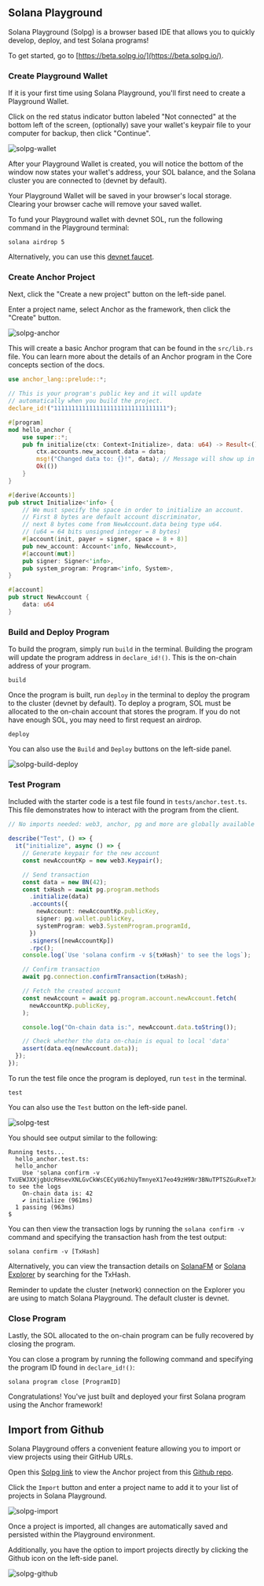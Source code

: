 
## Solana Playground

Solana Playground (Solpg) is a browser based IDE that allows you to quickly
develop, deploy, and test Solana programs!

To get started, go to [https://beta.solpg.io/](https://beta.solpg.io/).

<Steps>

### Create Playground Wallet

If it is your first time using Solana Playground, you'll first need to create a
Playground Wallet.

Click on the red status indicator button labeled "Not connected" at the bottom
left of the screen, (optionally) save your wallet's keypair file to your
computer for backup, then click "Continue".

![solpg-wallet](/assets/docs/core/quickstart/solpg-wallet.png)

After your Playground Wallet is created, you will notice the bottom of the
window now states your wallet's address, your SOL balance, and the Solana
cluster you are connected to (devnet by default).

<Callout>
  Your Playground Wallet will be saved in your browser's local storage. Clearing
  your browser cache will remove your saved wallet.
</Callout>

To fund your Playground wallet with devnet SOL, run the following command in the
Playground terminal:

```shell filename="Terminal" copy
solana airdrop 5
```

Alternatively, you can use this [devnet faucet](https://faucet.solana.com/).

### Create Anchor Project

Next, click the "Create a new project" button on the left-side panel.

Enter a project name, select Anchor as the framework, then click the "Create"
button.

![solpg-anchor](/assets/docs/core/quickstart/solpg-anchor.png)

This will create a basic Anchor program that can be found in the `src/lib.rs`
file. You can learn more about the details of an Anchor program in the Core
concepts section of the docs.

```rust filename="lib.rs"
use anchor_lang::prelude::*;

// This is your program's public key and it will update
// automatically when you build the project.
declare_id!("11111111111111111111111111111111");

#[program]
mod hello_anchor {
    use super::*;
    pub fn initialize(ctx: Context<Initialize>, data: u64) -> Result<()> {
        ctx.accounts.new_account.data = data;
        msg!("Changed data to: {}!", data); // Message will show up in the tx logs
        Ok(())
    }
}

#[derive(Accounts)]
pub struct Initialize<'info> {
    // We must specify the space in order to initialize an account.
    // First 8 bytes are default account discriminator,
    // next 8 bytes come from NewAccount.data being type u64.
    // (u64 = 64 bits unsigned integer = 8 bytes)
    #[account(init, payer = signer, space = 8 + 8)]
    pub new_account: Account<'info, NewAccount>,
    #[account(mut)]
    pub signer: Signer<'info>,
    pub system_program: Program<'info, System>,
}

#[account]
pub struct NewAccount {
    data: u64
}
```

### Build and Deploy Program

To build the program, simply run `build` in the terminal. Building the program
will update the program address in `declare_id!()`. This is the on-chain address
of your program.

```shell filename="Terminal" copy
build
```

Once the program is built, run `deploy` in the terminal to deploy the program to
the cluster (devnet by default). To deploy a program, SOL must be allocated to
the on-chain account that stores the program. If you do not have enough SOL, you
may need to first request an airdrop.

```shell filename="Terminal" copy
deploy
```

You can also use the `Build` and `Deploy` buttons on the left-side panel.

![solpg-build-deploy](/assets/docs/core/quickstart/solpg-build-deploy.png)

### Test Program

Included with the starter code is a test file found in `tests/anchor.test.ts`.
This file demonstrates how to interact with the program from the client.

```ts filename="anchor.test.ts"
// No imports needed: web3, anchor, pg and more are globally available

describe("Test", () => {
  it("initialize", async () => {
    // Generate keypair for the new account
    const newAccountKp = new web3.Keypair();

    // Send transaction
    const data = new BN(42);
    const txHash = await pg.program.methods
      .initialize(data)
      .accounts({
        newAccount: newAccountKp.publicKey,
        signer: pg.wallet.publicKey,
        systemProgram: web3.SystemProgram.programId,
      })
      .signers([newAccountKp])
      .rpc();
    console.log(`Use 'solana confirm -v ${txHash}' to see the logs`);

    // Confirm transaction
    await pg.connection.confirmTransaction(txHash);

    // Fetch the created account
    const newAccount = await pg.program.account.newAccount.fetch(
      newAccountKp.publicKey,
    );

    console.log("On-chain data is:", newAccount.data.toString());

    // Check whether the data on-chain is equal to local 'data'
    assert(data.eq(newAccount.data));
  });
});
```

To run the test file once the program is deployed, run `test` in the terminal.

```shell filename="Terminal" copy
test
```

You can also use the `Test` button on the left-side panel.

![solpg-test](/assets/docs/core/quickstart/solpg-test.png)

You should see output similar to the following:

```shell filename="Terminal"
Running tests...
  hello_anchor.test.ts:
  hello_anchor
    Use 'solana confirm -v TxUEWJXXjgbUcRHsevXNLGvCkWsCECyU6zhUyTmnyeX17eo49zH9Nr3BNuTPTSZGuRxeTJmm8qKGygm3qpP8Edu' to see the logs
    On-chain data is: 42
    ✔ initialize (961ms)
  1 passing (963ms)
$
```

You can then view the transaction logs by running the `solana confirm -v`
command and specifying the transaction hash from the test output:

```shell filename="Terminal" copy
solana confirm -v [TxHash]
```

Alternatively, you can view the transaction details on
[SolanaFM](https://solana.fm/) or
[Solana Explorer](https://explorer.solana.com/?cluster=devnet) by searching for
the TxHash.

<Callout>
  Reminder to update the cluster (network) connection on the Explorer you are
  using to match Solana Playground. The default cluster is devnet.
</Callout>

### Close Program

Lastly, the SOL allocated to the on-chain program can be fully recovered by
closing the program.

You can close a program by running the following command and specifying the
program ID found in `declare_id!()`:

```shell filename="Terminal" copy
solana program close [ProgramID]
```

Congratulations! You've just built and deployed your first Solana program using
the Anchor framework!

</Steps>

## Import from Github

Solana Playground offers a convenient feature allowing you to import or view
projects using their GitHub URLs.

Open this
[Solpg link](https://beta.solpg.io/https://github.com/solana-developers/anchor-examples/tree/main/quickstart)
to view the Anchor project from this
[Github repo](https://github.com/solana-developers/anchor-examples/tree/main/quickstart).

Click the `Import` button and enter a project name to add it to your list of
projects in Solana Playground.

![solpg-import](/assets/docs/core/quickstart/solpg-import.png)

Once a project is imported, all changes are automatically saved and persisted
within the Playground environment.

Additionally, you have the option to import projects directly by clicking the
Github icon on the left-side panel.

![solpg-github](/assets/docs/core/quickstart/solpg-github.png)
